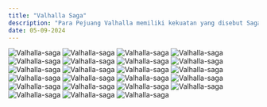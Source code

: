 ```yaml
---
title: "Valhalla Saga"
description: "Para Pejuang Valhalla memiliki kekuatan yang disebut Saga—sebuah sihir agung yang lahir dari pencapaian dan prestasi gemilang semasa hidup mereka. Semakin luas kisah dan legenda mereka tersebar, semakin dalam tertanam di hati banyak orang, maka semakin kuatlah kekuatan Saga tersebut. Tae Ho memang bukan seorang pejuang—tapi dia adalah pemain pro game terbaik di dunia. Di dunia Dark Age, sosok Kalsted sang Kesatria Naga adalah legenda hidup. Pencapaiannya, kisahnya. Semua prestasi yang diraih Kalsted sang Kesatria Naga dalam gim! [Saga: Pejuang Abadi]— Valhalla, medan perang para dewa. Inilah kisah Lee Tae Ho, sang pejuang abadi yang akan terukir di sana. Demi mengakhiri Ragnarok yang mengancam kehancuran dunia, sebuah Saga baru kini dimulai."
date: 05-09-2024
---
```


![Valhalla-saga ](https://raw.githubusercontent.com/ryanngab/komik/main/Vallhala%20Saga/Chapter%2008/001.jpg)
![Valhalla-saga ](https://raw.githubusercontent.com/ryanngab/komik/main/Vallhala%20Saga/Chapter%2008/002.jpg)
![Valhalla-saga ](https://raw.githubusercontent.com/ryanngab/komik/main/Vallhala%20Saga/Chapter%2008/003.jpg)
![Valhalla-saga ](https://raw.githubusercontent.com/ryanngab/komik/main/Vallhala%20Saga/Chapter%2008/004.jpg)
![Valhalla-saga ](https://raw.githubusercontent.com/ryanngab/komik/main/Vallhala%20Saga/Chapter%2008/005.jpg)
![Valhalla-saga ](https://raw.githubusercontent.com/ryanngab/komik/main/Vallhala%20Saga/Chapter%2008/006.jpg)
![Valhalla-saga ](https://raw.githubusercontent.com/ryanngab/komik/main/Vallhala%20Saga/Chapter%2008/007.jpg)
![Valhalla-saga ](https://raw.githubusercontent.com/ryanngab/komik/main/Vallhala%20Saga/Chapter%2008/008.jpg)
![Valhalla-saga ](https://raw.githubusercontent.com/ryanngab/komik/main/Vallhala%20Saga/Chapter%2008/009.jpg)
![Valhalla-saga ](https://raw.githubusercontent.com/ryanngab/komik/main/Vallhala%20Saga/Chapter%2008/010.jpg)
![Valhalla-saga ](https://raw.githubusercontent.com/ryanngab/komik/main/Vallhala%20Saga/Chapter%2008/011.jpg)
![Valhalla-saga ](https://raw.githubusercontent.com/ryanngab/komik/main/Vallhala%20Saga/Chapter%2008/012.jpg)
![Valhalla-saga ](https://raw.githubusercontent.com/ryanngab/komik/main/Vallhala%20Saga/Chapter%2008/013.jpg)
![Valhalla-saga ](https://raw.githubusercontent.com/ryanngab/komik/main/Vallhala%20Saga/Chapter%2008/014.jpg)
![Valhalla-saga ](https://raw.githubusercontent.com/ryanngab/komik/main/Vallhala%20Saga/Chapter%2008/015.jpg)
![Valhalla-saga ](https://raw.githubusercontent.com/ryanngab/komik/main/Vallhala%20Saga/Chapter%2008/016.jpg)
![Valhalla-saga ](https://raw.githubusercontent.com/ryanngab/komik/main/Vallhala%20Saga/Chapter%2008/017.jpg)
![Valhalla-saga ](https://raw.githubusercontent.com/ryanngab/komik/main/Vallhala%20Saga/Chapter%2008/018.jpg)
![Valhalla-saga ](https://raw.githubusercontent.com/ryanngab/komik/main/Vallhala%20Saga/Chapter%2008/019.jpg)
![Valhalla-saga ](https://raw.githubusercontent.com/ryanngab/komik/main/Vallhala%20Saga/Chapter%2008/020.jpg)
![Valhalla-saga ](https://raw.githubusercontent.com/ryanngab/komik/main/Vallhala%20Saga/Chapter%2008/021.jpg)
![Valhalla-saga ](https://raw.githubusercontent.com/ryanngab/komik/main/Vallhala%20Saga/Chapter%2008/022.jpg)
![Valhalla-saga ](https://raw.githubusercontent.com/ryanngab/komik/main/Vallhala%20Saga/Chapter%2008/023.jpg)
